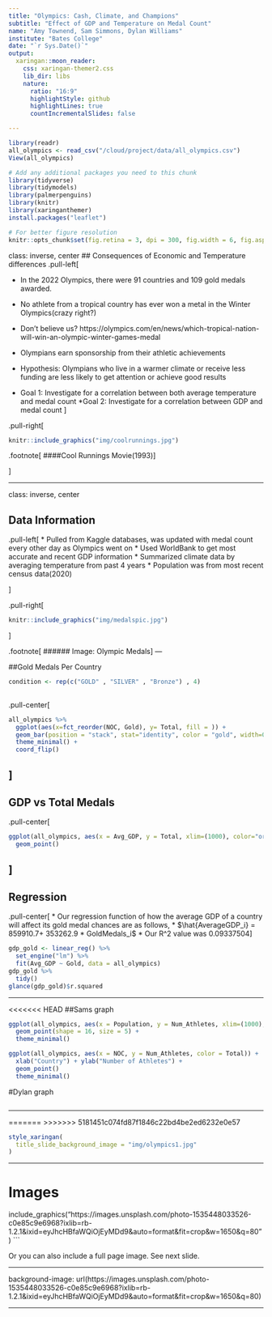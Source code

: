 ```yaml
---
title: "Olympics: Cash, Climate, and Champions"
subtitle: "Effect of GDP and Temperature on Medal Count"
name: "Amy Townend, Sam Simmons, Dylan Williams"
institute: "Bates College"
date: "`r Sys.Date()`"
output:
  xaringan::moon_reader:
    css: xaringan-themer2.css
    lib_dir: libs
    nature:
      ratio: "16:9"
      highlightStyle: github
      highlightLines: true
      countIncrementalSlides: false

---
```


```r
library(readr)
all_olympics <- read_csv("/cloud/project/data/all_olympics.csv")
View(all_olympics)
```

```r
# Add any additional packages you need to this chunk
library(tidyverse)
library(tidymodels)
library(palmerpenguins)
library(knitr)
library(xaringanthemer)
install.packages("leaflet")

```


```r
# For better figure resolution
knitr::opts_chunk$set(fig.retina = 3, dpi = 300, fig.width = 6, fig.asp = 0.618, out.width = "80%")
```



class: inverse, center
## Consequences of Economic and Temperature differences
.pull-left[

* In the 2022 Olympics, there were 91 countries and 109 gold medals awarded.

* No athlete from a tropical country has ever won a metal in the Winter Olympics(crazy right?)

* Don't believe us? https://olympics.com/en/news/which-tropical-nation-will-win-an-olympic-winter-games-medal 
* Olympians earn sponsorship from their athletic achievements
* Hypothesis: Olympians who live in a warmer climate or receive less funding are less likely to get attention or achieve good results
* Goal 1: Investigate for a correlation between both average temperature and medal count 
*Goal 2: Investigate for a correlation between GDP and medal count
]

.pull-right[
```r
knitr::include_graphics("img/coolrunnings.jpg")
```
.footnote[
####Cool Runnings Movie(1993)
]

]



---

class: inverse, center

## Data Information

.pull-left[
* Pulled from Kaggle databases, was updated with medal count every other day as Olympics went on
* Used WorldBank to get most accurate and recent GDP information
* Summarized climate data by averaging temperature from past 4 years
* Population was from most recent census data(2020)

]

.pull-right[
```r
knitr::include_graphics("img/medalspic.jpg")
```
]

.footnote[
###### Image: Olympic Medals
]
---

##Gold Medals Per Country 

```r
condition <- rep(c("GOLD" , "SILVER" , "Bronze") , 4)
  


```

.pull-center[
```r
all_olympics %>%
  ggplot(aes(x=fct_reorder(NOC, Gold), y= Total, fill = )) +
  geom_bar(position = "stack", stat="identity", color = "gold", width=0.005) +
  theme_minimal() +
  coord_flip()
```
]
---
## GDP vs Total Medals
.pull-center[
```r
ggplot(all_olympics, aes(x = Avg_GDP, y = Total, xlim=(1000), color="orange"))  + xlab("GDP (Millions)") + ylab("Total Number of Medals") +
  geom_point()

```
]
---

## Regression

.pull-center[
* Our regression function of how the average GDP of a country will affect its gold medal chances are as follows,
* $\hat{AverageGDP_i} = 859910.7+ 353262.9	* GoldMedals_i$
* Our R^2 value was 0.09337504
]

```r
gdp_gold <- linear_reg() %>%
  set_engine("lm") %>%
  fit(Avg_GDP ~ Gold, data = all_olympics)
gdp_gold %>%
  tidy()
glance(gdp_gold)$r.squared

```

---

<<<<<<< HEAD
##Sams graph
```r
ggplot(all_olympics, aes(x = Population, y = Num_Athletes, xlim=(1000), color="red"))  + xlab("Population") + ylab("Number of Athletes") +
  geom_point(shape = 16, size = 5) +
  theme_minimal()
```

```r
ggplot(all_olympics, aes(x = NOC, y = Num_Athletes, color = Total)) +
  xlab("Country") + ylab("Number of Athletes") +
  geom_point()
  theme_minimal()

```



#Dylan graph
```r
```
---

=======
>>>>>>> 5181451c074fd87f1846c22bd4be2ed6232e0e57


```r
style_xaringan(
  title_slide_background_image = "img/olympics1.jpg"
)
```
---


# Images

include_graphics("https://images.unsplash.com/photo-1535448033526-c0e85c9e6968?ixlib=rb-1.2.1&ixid=eyJhcHBfaWQiOjEyMDd9&auto=format&fit=crop&w=1650&q=80")
```

Or you can also include a full page image. See next slide.

---

background-image: url(https://images.unsplash.com/photo-1535448033526-c0e85c9e6968?ixlib=rb-1.2.1&ixid=eyJhcHBfaWQiOjEyMDd9&auto=format&fit=crop&w=1650&q=80)

---




